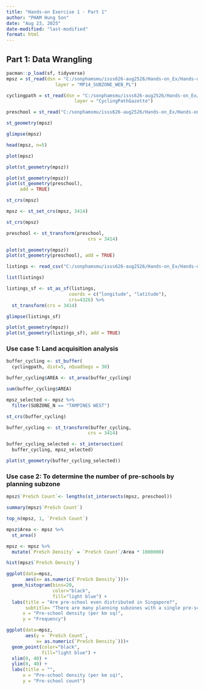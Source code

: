 ```yaml
---
title: "Hands-on Exercise 1 - Part 1"
author: "PHAM Hung Son"
date: "Aug 23, 2025"
date-modified: "last-modified"
format: html
---
```


## Part 1: Data Wrangling

```r
pacman::p_load(sf, tidyverse)
mpsz = st_read(dsn = "C:/sonphamsmu/isss626-aug2526/Hands-on_Ex/Hands-on_ex01/data/geospatial", 
                  layer = "MP14_SUBZONE_WEB_PL")
```

```r
cyclingpath = st_read(dsn = "C:/sonphamsmu/isss626-aug2526/Hands-on_Ex/Hands-on_ex01/data/geospatial", 
                         layer = "CyclingPathGazette")
```

```r
preschool = st_read("C:/sonphamsmu/isss626-aug2526/Hands-on_Ex/Hands-on_ex01/data/geospatial/PreSchoolsLocation.kml")
```

```r
st_geometry(mpsz)
```

```r
glimpse(mpsz)
```

```r
head(mpsz, n=5)  
```

```r
plot(mpsz)
```

```r
plot(st_geometry(mpsz))
```

```r
plot(st_geometry(mpsz))
plot(st_geometry(preschool), 
     add = TRUE)
```

```r
st_crs(mpsz)
```

```r
mpsz <- st_set_crs(mpsz, 3414)
```

```r
st_crs(mpsz)
```

```r
preschool <- st_transform(preschool, 
                              crs = 3414)
```

```r
plot(st_geometry(mpsz))
plot(st_geometry(preschool), add = TRUE)
```

```r
listings <- read_csv("C:/sonphamsmu/isss626-aug2526/Hands-on_Ex/Hands-on_ex01/data/aspatial/listings.csv")
```

```r
list(listings) 
```

```r
listings_sf <- st_as_sf(listings, 
                       coords = c("longitude", "latitude"),
                       crs=4326) %>%
  st_transform(crs = 3414)
```

```r
glimpse(listings_sf)
```

```r
plot(st_geometry(mpsz))
plot(st_geometry(listings_sf), add = TRUE)
```

### **Use case 1: Land acquisition analysis**

```r
buffer_cycling <- st_buffer(
  cyclingpath, dist=5, nQuadSegs = 30)
```

```r
buffer_cycling$AREA <- st_area(buffer_cycling)
```

```r
sum(buffer_cycling$AREA)
```

```r
mpsz_selected <- mpsz %>%
  filter(SUBZONE_N == "TAMPINES WEST") 
```

```r
st_crs(buffer_cycling)
```

```r
buffer_cycling <- st_transform(buffer_cycling, 
                              crs = 3414)
```

```r
buffer_cycling_selected <- st_intersection(
  buffer_cycling, mpsz_selected)
```

```r
plot(st_geometry(buffer_cycling_selected))
```

### **Use case 2: To determine the number of pre-schools by planning subzone**

```r
mpsz$`PreSch Count`<- lengths(st_intersects(mpsz, preschool))
```

```r
summary(mpsz$`PreSch Count`)
```

```r
top_n(mpsz, 1, `PreSch Count`)
```

```r
mpsz$Area <- mpsz %>%
  st_area()
```

```r
mpsz <- mpsz %>%
  mutate(`PreSch Density` = `PreSch Count`/Area * 1000000)
```

```r
hist(mpsz$`PreSch Density`)
```

```r
ggplot(data=mpsz, 
       aes(x= as.numeric(`PreSch Density`)))+
  geom_histogram(bins=20, 
                 color="black", 
                 fill="light blue") +
  labs(title = "Are pre-school even distributed in Singapore?",
       subtitle= "There are many planning subzones with a single pre-school, on the other hand, \nthere are seven planning subzones with at least 30 or more pre-schools",
      x = "Pre-school density (per km sq)",
      y = "Frequency")
```

```r
ggplot(data=mpsz, 
       aes(y = `PreSch Count`, 
           x= as.numeric(`PreSch Density`)))+
  geom_point(color="black", 
             fill="light blue") +
  xlim(0, 40) +
  ylim(0, 40) +
  labs(title = "",
      x = "Pre-school density (per km sq)",
      y = "Pre-school count")
```

